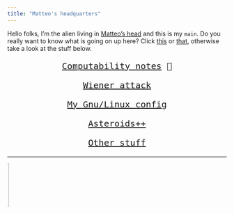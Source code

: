 ```yaml
---
title: "Matteo's headquarters"
---
```





Hello folks, I'm the alien living in [Matteo's head](inmyhead.html) and this is my `main`. Do you really want to know what is going on up here? Click [this](https://nbviewer.jupyter.org/github/MatteoGiorgi/cv/blob/master/src/cv.pdf) or [that](https://nbviewer.jupyter.org/github/MatteoGiorgi/cv/blob/master/src/cv.pdf), otherwise take a look at the stuff below.

<div class="boxed"; style="text-align:center; font-size:20px; font-family:monospace; margin-top:0px; margin-bottom:0px; margin-left:100px; margin-right:100px">
  <p><a href="https://matteogiorgi.github.io/computability_notes">Computability notes</a> 📌</p>
  <p><a href="https://matteogiorgi.github.io/wiener_attack">Wiener attack</a></p>
  <p><a href="https://matteogiorgi.github.io/dotfiles">My Gnu/Linux config</a></p>
  <p><a href="https://matteogiorgi.github.io/asteroids_plus_plus">Asteroids++</a></p>
  <p><a href="others.html">Other stuff</a></p>
</div>

---

<marquee behavior="scroll" direction="right"><img src="assets/run.gif" width="100" alt="me"/></marquee>

